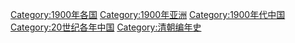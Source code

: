 {{portal|清朝}}
{{Commonscat|1900 in China}}
{{Year by category
|m=1
|c=9
|d=0
|y=0
|cat=中国
|sortkey=中国
|parent=20世纪各年中国
|subcat=1900年代中国
}}

[[Category:1900年各国|Category:1900年各国]]
[[Category:1900年亚洲|Category:1900年亚洲]]
[[Category:1900年代中国|Category:1900年代中国]]
[[Category:20世纪各年中国|Category:20世纪各年中国]]
[[Category:清朝编年史|Category:清朝编年史]]